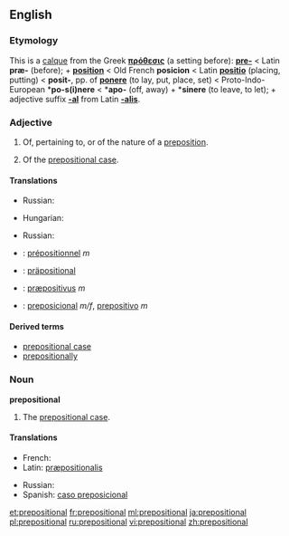 ==English==

===Etymology===
This is a [[calque]] from the Greek '''[[πρόθεσις]]''' (a setting before): '''[[pre-]]''' < Latin '''præ-''' (before); + '''[[position]]''' < Old French '''posicion''' < Latin '''[[positio]]''' (placing, putting) < '''posit-''', pp. of '''[[ponere]]''' (to lay, put, place, set) < Proto-Indo-European *'''po-s(i)nere''' < *'''apo-''' (off, away) + *'''sinere''' (to leave, to let); + adjective suffix '''[[-al]]''' from Latin '''[[-alis]]'''.

===Adjective===
{{en-adj|-}}

# Of, pertaining to, or of the nature of a [[preposition]].
# {{grammar}} Of the [[prepositional case]].

====Translations====
{{trans-top|of, pertaining to, or of the nature of a preposition}}
* Russian: {{t+|ru|предложный|tr=pr'edlóžnyj}}
{{trans-mid}}
{{trans-bottom}}

{{trans-top|of the prepositional case}}
* Hungarian: {{t|hu|elöljárós}}
{{trans-mid}}
* Russian: {{t+|ru|предложный|tr=pr'edlóžnyj}}
{{trans-bottom}}

{{checktrans-top}}
* {{ttbc|French}}: [[prépositionnel]] ''m''
* {{ttbc|German}}: [[präpositional]]
{{checktrans-mid}}
* {{ttbc|Latin}}: [[præpositivus]] ''m''
* {{ttbc|Spanish}}: [[preposicional]] ''m/f'', [[prepositivo]] ''m''
{{checktrans-bottom}}

====Derived terms====
* [[prepositional case]]
* [[prepositionally]]

===Noun===
'''prepositional'''

# {{grammar}} The [[prepositional case]].

====Translations====
{{trans-top|The prepositional case}}
* French: {{t+|fr|prépositionnel|m}}
* Latin: [[præpositionalis]] {{m}}
{{trans-mid}}
* Russian: {{t-|ru|предложный падеж|m|tr=pr'edlóžnyj padéž}}
* Spanish: [[caso preposicional]] {{m}}
{{trans-bottom}}

[[et:prepositional]]
[[fr:prepositional]]
[[ml:prepositional]]
[[ja:prepositional]]
[[pl:prepositional]]
[[ru:prepositional]]
[[vi:prepositional]]
[[zh:prepositional]]